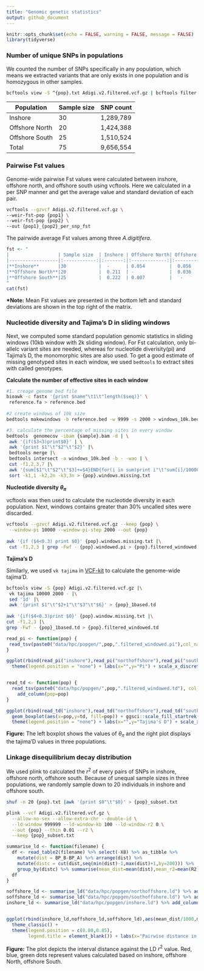 ```yaml
---
title: "Genomic genetic statistics"
output: github_document
---
```


```r
knitr::opts_chunk$set(echo = FALSE, warning = FALSE, message = FALSE)
library(tidyverse)
```

### Number of unique SNPs in populations
We counted the number of SNPs specifically in any population, which means we extracted variants that are only exists in one population and is homozygous in other samples.

```bash
bcftools view -S ^{pop}.txt Adigi.v2.filtered.vcf.gz | bcftools filter -i 'AC=0 || AC=AN'
```
|Population    | Sample size | SNP count    |
|--------------|-------------|--------------|
|Inshore       |     30      |  1,289,789   |
|Offshore North|     20      |  1,424,388   |
|Offshore South|     25      |  1,510,524   |
| Total        |     75      |  9,656,554   |


### Pairwise Fst values
Genome-wide pairwise Fst values were calculated between inshore, offshore north, and offshore south using vcftools. Here we calculated in a per SNP manner and get the average value and standard deviation of each pair.
```bash
vcftools --gzvcf Adigi.v2.filtered.vcf.gz \
--weir-fst-pop {pop1} \
--weir-fst-pop {pop2} \
--out {pop1}_{pop2}_per_snp_fst
```
The pairwide average Fst values among three *A.digitifera*. 
```r
fst <- "
|                  | Sample size  | Inshore | Offshore North| Offshore South|
|------------------|:------------:|:-------:|:-------------:|:-------------:|
|**Inshore**       |30            |  -      | 0.054         |  0.056        |
|**Offshore North**|20            |  0.211  | -             |  0.036        |
|**Offshore South**|25            |  0.222  | 0.007         |   -           |
"
cat(fst)
```

**\*Note:** Mean Fst values are presented in the bottom left and standard deviations are shown in the top right of the matrix.


### Nucleotide diversity and Tajima's D in sliding windows

Next, we computed some standard population genomic statistics in sliding windows (10kb window with 2k sliding window). For Fst calculation, only bi-allelc variant sites are needed, whereas for nucleotide diverisity(pi) and Tajima's D, the monomorphic sites are also used. To get a good estimate of missing genotyped sites in each window, we used `bedtools` to extract sites with called genotypes.

**Calculate the number of effective sites in each window**

```bash
#1. creage genome bed file
bioawk -c fastx '{print $name"\t1\t"length($seq)}' \
 reference.fa > reference.bed
 
#2 create windows of 10k size
bedtools makewindows -b reference.bed -w 9999 -s 2000 > windows_10k.bed

#3. calculate the percentage of missing sites in every window
bedtools  genomecov -ibam {sample}.bam -d | \
 awk '{if($3<3)print$0}' | \
 awk '{print $1"\t"$2"\t"$2}' |\
 bedtools merge |\
 bedtools intersect -a windows_10k.bed -b - -wao | \
 cut -f1,2,3,7 |\
 awk '{sum[$1"\t"$2"\t"$3]+=$4}END{for(i in sum)print i"\t"sum[i]/10000}' |\
 sort -k1,1 -k2,2n -k3,3n > {pop}.windows.missing.txt
```

**Nucleotide diversity $\theta_{\pi}$**

vcftools was then used to calculate the nucleotide diversity in each population. Next, windows contains greater than 30% uncalled sites were discarded.

```bash
vcftools --gzvcf Adigi.v2.filtered.vcf.gz --keep {pop} \
 --window-pi 10000 --window-pi-step 2000 --out {pop}
 
awk '{if ($4<0.3) print $0}' {pop}.windows.missing.txt |\
 cut -f1,2,3 | grep -Fwf - {pop}.windowed.pi > {pop}.filtered_windowed.pi
```

**Tajima's D**

Similarly, we used `vk tajima` in [VCF-kit](https://vcf-kit.readthedocs.io/en/latest/) to calculate the genome-wide tajima'D.

```bash
bcftools view -S {pop} Adigi.v2.filtered.vcf.gz |\
 vk tajima 10000 2000 - |\
 sed '1d' |\
 awk '{print $1"\t"$2+1"\t"$3"\t"$6}' > {pop}_1based.td
 
awk '{if($4<0.3)print $0}' {pop}.window.missing.txt |\
cut -f1,2,3 |\
grep -Fwf - {pop}_1based.td > {pop}.filtered_windowed.td
```

```r
read_pi <- function(pop) {
 read_tsv(paste0("data/hpc/popgen/",pop,".filtered_windowed.pi"),col_names = c("chr","start","end","n","pi")) %>% add_column(pop=pop) 
}

ggplot(rbind(read_pi("inshore"),read_pi("northoffshore"),read_pi("southoffshore"))) + geom_boxplot(aes(x=pop,y=pi,fill=pop)) + ggsci::scale_fill_startrek() + theme_classic() +
  theme(legend.position = "none") + labs(x="",y="Pi") + scale_x_discrete(labels=c("Inshore","Offshore North","Offshore South"))


read_td <- function(pop) {
  read_tsv(paste0("data/hpc/popgen/",pop,".filtered_windowed.td"), col_names = c("chr","start","end","td")) %>% 
    add_column(pop=pop)
}

ggplot(rbind(read_td("inshore"),read_td("northoffshore"),read_td("southoffshore"))) +
  geom_boxplot(aes(x=pop,y=td, fill=pop)) + ggsci::scale_fill_startrek() + theme_classic() + 
  theme(legend.position = "none") + labs(x="",y="Tajima's D") + scale_x_discrete(labels=c("Inshore","Offshore North","Offshore South"))
```

**Figure:** The left boxplot shows the values of $\theta_{\pi}$ and the right plot displays the tajima'D values in three populations.

### Linkage disequilibrium decay distribution
We used plink to calculated the $r^2$ of every pairs of SNPs in inshore, offshore north, offshore south. Because of unequal sample sizes in three populations, we randomly sample down to 20 individuals in inshore and offshore south.

```bash
shuf -n 20 {pop}.txt |awk '{print $0"\t"$0}' > {pop}_subset.txt

plink --vcf Adigi.v2.filtered.vcf.gz \
  --allow-no-sex --allow-extra-chr --double-id \
  --ld-window 999999 --ld-window-kb 100 --ld-window-r2 0 \
  --out {pop} --thin 0.01 --r2 \
  --keep {pop}_subset.txt
```

```r
summarise_ld <- function(filename) {
  df <- read_table2(filename) %>% select(-X8) %>% as_tibble %>% 
    mutate(dist = BP_B-BP_A) %>% arrange(dist) %>%
    mutate(distc = cut(dist,seq(min(dist)-1,max(dist)+1,by=200))) %>% 
    group_by(distc) %>% summarise(mean_dist=mean(dist),mean_r2=mean(R2))
  df
}

noffshore_ld <- summarise_ld("data/hpc/popgen/northoffshore.ld") %>% add_column(location="north offshore")
soffshore_ld <- summarise_ld("data/hpc/popgen/southoffshore.ld") %>% add_column(location="south offshore")
inshore_ld <- summarise_ld("data/hpc/popgen/inshore.ld") %>% add_column(location="inshore")


ggplot(rbind(inshore_ld,noffshore_ld,soffshore_ld),aes(mean_dist/1000,mean_r2)) + geom_point(size = 1,aes(color=location)) + ggsci::scale_color_startrek(labels = c("Inshore", "Offshore North","Offshore South")) +
  theme_classic() + 
  theme(legend.position = c(0.80,0.85),
        legend.title = element_blank()) + labs(x="Pairwise distance in Kb", y="LD (" ~ r^2 ~ ")")
```

**Figure:** The plot depicts the interval distance against the LD $r^2$ value. Red, blue, green dots represent values calculated based on inshore, offshore North, offshore South.

